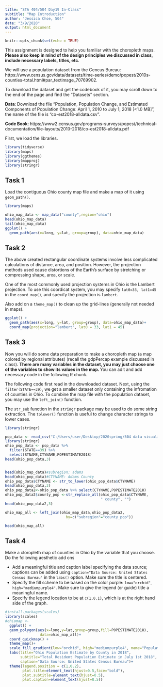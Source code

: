 ---
title: "STA 404/504 Day19 In-Class"
subtitle: "Map Introduction"
author: "Jessica Choe, 504"
date: "3/9/2020"
output: html_document
---

```{r setup, include=FALSE}
knitr::opts_chunk$set(echo = TRUE)
```
This assignment is designed to help you familiar with the choropleth maps.
**Please also keep in mind of the design principles we discussed in class, include necessary labels, titles, etc.**

We will use a population dataset from the Cencus Bureau: https://www.census.gov/data/datasets/time-series/demo/popest/2010s-counties-total.html#par_textimage_70769902.

To download the dataset and get the codebook of it, you may scroll down to the end of the page and find the "Datasets" section. 

**Data**: Download the file "Population, Population Change, and Estimated Components of Population Change: April 1, 2010 to July 1, 2018   [<1.0 MB]", the name of the file is "co-est2018-alldata.csv". 

**Code Book**: https://www2.census.gov/programs-surveys/popest/technical-documentation/file-layouts/2010-2018/co-est2018-alldata.pdf

First, we load the libraries.

```{r, message=FALSE, warning=FALSE}
library(tidyverse)
library(maps)
library(ggthemes)
library(mapproj)
library(stringr)
```

## Task 1
Load the contiguous Ohio county map file and make a map of it using `geom_path()`.


```{r}

library(maps)

ohio_map_data <- map_data("county",region="ohio")
head(ohio_map_data)
tail(ohio_map_data)
ggplot() + 
  geom_path(aes(x=long, y=lat, group=group), data=ohio_map_data)

```

## Task 2
The above created rectangular coordinate systems involve less complicated calculations of distance, area, and position. However, the projection methods used cause distortions of the Earth’s surface by stretching or compressing shape, area, or scale. 

One of the most commonly used projection systems in Ohio is the Lambert projection. To use this coordicat system, you may specify `lat0=33, lat1=45` in the `coord_map()`, and specify the projection is `lambert`.

Also add on a `theme_map()` to clean up the grid-lines (generally not needed in maps).
```{r}

ggplot() + 
  geom_path(aes(x=long, y=lat, group=group), data=ohio_map_data)+
  coord_map(projection="lambert", lat0 = 33, lat1 = 45)

```

## Task 3

Now you will do some data preparation to make a choropleth map (a map colored by regional attributes) (recall the gdpPercap example discussed in class). **There are many variables in the dataset, you may just choose one of the variables to show its values in the map. ** You can adit and add necessary code in the following R chunk. 

The following code first read in the downloaded  dataset. Next, using the `filter(STATE==39)`, we get a smaller dataset only containing the infromation of counties in Ohio. To combine the map file with the population dataset, you may use the `left_join()` function. 

The `str_sub` function in the `stringr` package may be used to do some string extraction. The `tolower()` function is useful to change character strings to lower cases.

```{r}
library(stringr)

pop_data <- read_csv("C:/Users/user/Desktop/2020spring/504 data visualization/In-class assignment/co-est2018-alldata.csv")
library(stringr)
ohio_pop_data <- pop_data %>% 
  filter(STATE==39) %>% 
  select(STNAME,CTYNAME,POPESTIMATE2018)
head(ohio_pop_data,3)


head(ohio_map_data)#subregion: adams
head(ohio_pop_data)#CTYNAME: Adams County
ohio_pop_data$CTYNAME <- str_to_lower(ohio_pop_data$CTYNAME)
head(ohio_pop_data,3)
ohio_pop_data2<-ohio_pop_data %>% select(CTYNAME,POPESTIMATE2018)
ohio_pop_data2$county_pop <-str_replace_all(ohio_pop_data$CTYNAME,
                                            " county", "") 
head(ohio_pop_data2,3)

ohio_map_all <- left_join(ohio_map_data,ohio_pop_data2,
                            by=c("subregion"="county_pop"))

head(ohio_map_all)
```


## Task 4 
Make a cloropleth map of counties in Ohio by the variable that you choose. Do the following aesthetic add ons

* Add a meaningful title and caption label specifying the data source; captions can be added using `caption="Data Source: United States Census Bureau"` in the `labs()` option. Make sure the title is centered. 
* Specify the fill scheme to be based on the color purple: `low="orchid"`, `high="mediumpurple4"`. Make sure to give the legend (or guide) title a meaningful name.
* Specify the legend location to be at `c(1,0.1)`, which is at the right hand side of the graph. 

```{r}
#install.packages(scales)
library(scales)
#ohiomap <- 
  ggplot() +
  geom_polygon(aes(x=long,y=lat,group=group,fill=POPESTIMATE2018),
                data=ohio_map_all)+
  coord_quickmap() + 
  theme_map()+
  scale_fill_gradient(low="orchid", high="mediumpurple4", name="Population per County",labels=comma) +   
  labs(title="Ohio Population Estimate by County in 2018", 
       subtitle="Total Resident Population Estimate in July 1st 2018",
       caption="Data Source: United States Census Bureau")+
  theme(legend.position = c(1,0.2),
        plot.title=element_text(hjust=0.5,face="bold"),
        plot.subtitle=element_text(hjust=0.5),
        plot.caption=element_text(hjust=0.5))


```
